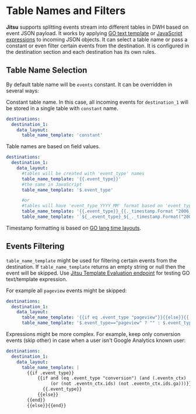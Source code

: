 # Table Names and Filters

**Jitsu** supports splitting events stream into different tables in DWH based on event JSON payload. It works by applying [GO text template](https://golang.org/pkg/text/template/) or [JavaScript expressions](docs/configuration/javascript-expressions)  to incoming JSON objects. It can select a table name or pass a constant or even filter certain events from the destination. It is configured in the destination section and each destination has its own rules.

## **Table Name Selection**

By default table name will be `events` constant. It can be overridden in several ways:

Constant table name. In this case, all incoming events for `destination_1` will be stored in a single table with `constant` name.

```yaml
destinations:
  destination_1:
    data_layout:
      table_name_template: 'constant'
```

Table names are based on field values.

```yaml
destinations:
  destination_1:
    data_layout:
      #tables will be created with 'event_type' names
      table_name_template: '{{.event_type}}'
      #the same in JavaScript
      table_name_template: '$.event_type'

      #or
      #tables will have 'event_type_YYYY_MM' format based on 'event_type' and date
      table_name_template: '{{.event_type}}_{{._timestamp.Format "2006_01"}}' #Go template
      table_name_template: '`${_.event_type}_${_._timestamp.Format("2006_01")}`' #JavaScript

```

<Hint>
    Timestamp formatting is based on <a href="https://user-images.githubusercontent.com/18486255/98962749-fd5ae480-2517-11eb-9448-93aafdf6f97f.png">GO lang time layouts</a>.
</Hint>

## Events Filtering

`table_name_template` might be used for filtering certain events from the destination.
<Hint>
    If <code inline={true}>table_name_template</code> returns an empty string or null then the event will be skipped.
    Use <a href="/docs/other-features/admin-endpoints#apiv1templatesevaluate">Jitsu Template Evaluation endpoint</a> for testing GO text/template expression.
</Hint>

For example all `pageview` events might be skipped:

```yaml
destinations:
  destination_1:
    data_layout:
      table_name_template: '{{if eq .event_type "pageview"}}{{else}}{{.event_type}}{{end}}' #Go template
      table_name_template: '$.event_type=="pageview" ? "" : $.event_type' #JavaScript

```

Expressions might be more complex. For example, keep only conversion events
\(skip other\) in case when a user isn't Google Analytics known user:

```yaml
destinations:
  destination_1:
    data_layout:
      table_name_template: |
        {{if .event_type}}
            {{if and (eq .event_type "conversion") (and (.eventn_ctx)
                 (or (not .eventn_ctx.ids) (not .eventn_ctx.ids.ga)))}}
              {{.event_type}}
            {{else}}
        {{end}}
        {{else}}{{end}}
```


